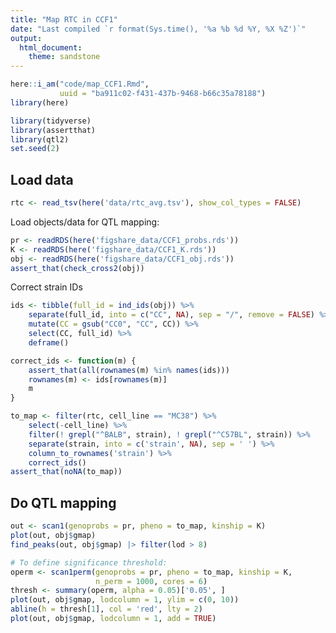 ```yaml
---
title: "Map RTC in CCF1"
date: "Last compiled `r format(Sys.time(), '%a %b %d %Y, %X %Z')`"
output: 
  html_document:
    theme: sandstone
---
```


```r
here::i_am("code/map_CCF1.Rmd",
           uuid = "ba911c02-f431-437b-9468-b66c35a78188")
library(here)

library(tidyverse)
library(assertthat)
library(qtl2)
set.seed(2)
```

## Load data

```r
rtc <- read_tsv(here('data/rtc_avg.tsv'), show_col_types = FALSE)
```

Load objects/data for QTL mapping:
```r
pr <- readRDS(here('figshare_data/CCF1_probs.rds'))
K <- readRDS(here('figshare_data/CCF1_K.rds'))
obj <- readRDS(here('figshare_data/CCF1_obj.rds'))
assert_that(check_cross2(obj))
```

Correct strain IDs
```r
ids <- tibble(full_id = ind_ids(obj)) %>%
    separate(full_id, into = c("CC", NA), sep = "/", remove = FALSE) %>%
    mutate(CC = gsub("CC0", "CC", CC)) %>%
    select(CC, full_id) %>%
    deframe()

correct_ids <- function(m) {
    assert_that(all(rownames(m) %in% names(ids)))
    rownames(m) <- ids[rownames(m)]
    m
}

to_map <- filter(rtc, cell_line == "MC38") %>%
    select(-cell_line) %>%
    filter(! grepl("^BALB", strain), ! grepl("^C57BL", strain)) %>%
    separate(strain, into = c('strain', NA), sep = ' ') %>%
    column_to_rownames('strain') %>%
    correct_ids()
assert_that(noNA(to_map))
```

## Do QTL mapping

```r
out <- scan1(genoprobs = pr, pheno = to_map, kinship = K)
plot(out, obj$gmap)
find_peaks(out, obj$gmap) |> filter(lod > 8)
```

```r
# To define significance threshold:
operm <- scan1perm(genoprobs = pr, pheno = to_map, kinship = K, 
                   n_perm = 1000, cores = 6)
thresh <- summary(operm, alpha = 0.05)['0.05', ]
plot(out, obj$gmap, lodcolumn = 1, ylim = c(0, 10))
abline(h = thresh[1], col = 'red', lty = 2)
plot(out, obj$gmap, lodcolumn = 1, add = TRUE)
```
